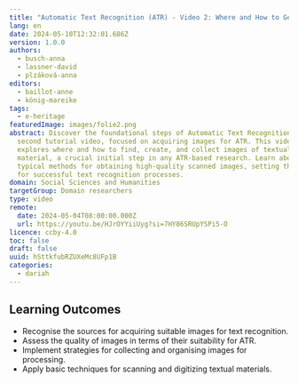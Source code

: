 ```yaml
---
title: "Automatic Text Recognition (ATR) - Video 2: Where and How to Get Images"
lang: en
date: 2024-05-10T12:32:01.686Z
version: 1.0.0
authors:
  - busch-anna
  - lassner-david
  - plzáková-anna
editors:
  - baillot-anne
  - könig-mareike
tags:
  - e-heritage
featuredImage: images/folie2.png
abstract: Discover the foundational steps of Automatic Text Recognition in our
  second tutorial video, focused on acquiring images for ATR. This video
  explores where and how to find, create, and collect images of textual
  material, a crucial initial step in any ATR-based research. Learn about the
  typical methods for obtaining high-quality scanned images, setting the stage
  for successful text recognition processes.
domain: Social Sciences and Humanities
targetGroup: Domain researchers
type: video
remote:
  date: 2024-05-04T08:00:00.000Z
  url: https://youtu.be/HJrOYYiiUyg?si=7HY86SRUpYSPi5-O
licence: ccby-4.0
toc: false
draft: false
uuid: hSttkfubRZUXeMc8UFp1B
categories:
  - dariah
---
```

## Learning Outcomes

- Recognise the sources for acquiring suitable images for text recognition.
- Assess the quality of images in terms of their suitability for ATR.
- Implement strategies for collecting and organising images for processing.
- Apply basic techniques for scanning and digitizing textual materials.
